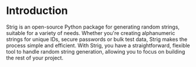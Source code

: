 # Introduction

Strig is an open-source Python package for generating random strings, suitable for a variety of needs. Whether you're creating alphanumeric strings for unique IDs, secure passwords or bulk test data, Strig makes the process simple and efficient. 
With Strig, you have a straightforward, flexible tool to handle random string generation, allowing you to focus on building the rest of your project.
